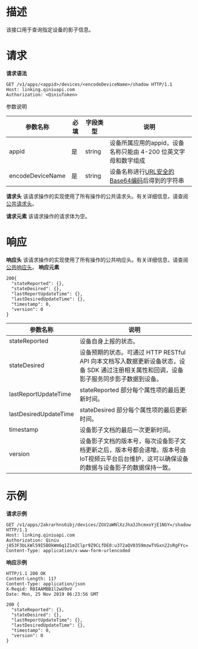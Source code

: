 # 描述
该接口用于查询指定设备的影子信息。

# 请求
**请求语法**

```
GET /v1/apps/<appid>/devices/<encodeDeviceName>/shadow HTTP/1.1
Host: linking.qiniuapi.com
Authorization: <QiniuToken>
```
参数说明

|参数名称|必填|字段类型|说明|
|---|---|---|---|
|appid|是|string|设备所属应用的appid，设备名称只能由 4-200 位英文字母和数字组成|
|encodeDeviceName|是|string|设备名称进行[URL安全的Base64编码](https://developer.qiniu.com/kodo/manual/1231/appendix#1)后得到的字符串|

**请求头**
该请求操作的实现使用了所有操作的公共请求头。有关详细信息，请查阅[公共请求头](https://developer.qiniu.io/linking/api/5269/linking-http-headers)。

**请求元素**
该请求操作的请求体为空。

# 响应
**响应头**
该请求操作的实现使用了所有操作的公共响应头。有关详细信息，请查阅[公共响应头](https://developer.qiniu.io/linking/api/5269/linking-http-headers)。
**响应元素**

```
200{
  "stateReported": {},
  "stateDesired": {},
  "lastReportUpdateTime": {},
  "lastDesiredUpdateTime": {},
  "timestamp": 0,
  "version": 0
}
```

|参数名称|说明|
|---|---|
|stateReported|设备自身上报的状态。|
|stateDesired|设备预期的状态。可通过 HTTP RESTful API 向本文档写入数据更新设备状态，设备 SDK 通过注册相关属性和回调，设备影子服务同步影子数据到设备。|
|lastReportUpdateTime|stateReported 部分每个属性项的最后更新时间。|
|lastDesiredUpdateTime|stateDesired 部分每个属性项的最后更新时间。|
|timestamp|设备影子文档的最后一次更新时间。|
|version|设备影子文档的版本号，每次设备影子文档更新之后，版本号都会递增。版本号由IoT视频云平台后台维护，这可以确保设备的数据与设备影子的数据保持一致。|


# 示例

**请求示例**

```
GET /v1/apps/2akrarhns6ibj/devices/ZGV2aWNlXzJha3JhcmxoYjE1NGY=/shadow HTTP/1.1
Host: linking.qiniuapi.com
Authorization: Qiniu j853F3bLkWl59I5BOkWm6q1Z1mZClpr9Z9CLfDE0:u372aQV0359mzwTVGxn22sRgFYc=
Content-Type: application/x-www-form-urlencoded
```
**响应示例**

```
HTTP/1.1 200 OK
Content-Length: 117
Content-Type: application/json
X-Reqid: R0IAAMBB1l2wU9oV
Date: Mon, 25 Nov 2019 06:23:56 GMT

200 {
  "stateReported": {},
  "stateDesired": {},
  "lastReportUpdateTime": {},
  "lastDesiredUpdateTime": {},
  "timestamp": 0,
  "version": 0
}

```